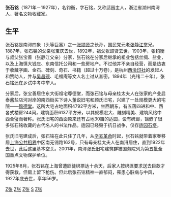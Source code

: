 '''张石铭'''（1871年－1927年），名钧衡，字石铭，又称适园主人，浙江省湖州南浔人，著名文物收藏家。

== 生平 ==
张石铭是南浔四象（头等巨富）之一[[张颂贤|张颂贤]]之长孙，国民党元老[[张静江|张静江]]堂兄。1887年，张石铭的父亲张宝庆去世，1892年，祖父张颂贤去世，1903年，张钧衡与叔父张宝善（张静江父亲）分家，张石铭在分家后继承的祖业包括丝绸、盐业，以及上海慎大钱庄、东南信托公司和一些房地产。不过他并不亲自经营，而是热衷于收藏字画、金石、碑刻、奇石、书籍（超过十万卷），是杭州[[西泠印社|西泠印社]]的发起人和赞助人，并与[[吴昌硕|吴昌硕]]、毛福庵等文人名士过从甚密。1894年（光绪二十年），张石铭还在乡试中考中举人。

分家后，张宝善居住东大街祖宅尊德堂，而张石铭与母亲桂太夫人在张家的产业启泰酱盐店河对岸的南西街买下诗人董说旧宅和顾氏旧宅，兴建了一处规模更大的宅院——[[南浔张氏旧宅建筑群|懿德堂]]。这所大宅占地面积4792平方米，坐西朝东，有五落四进和中、西各式楼房244间，建筑面积6137平方米，以其规模宏大、雕刻精美、建筑风格中西合璧而著称。张氏旧宅的西面原来还有占地30亩的适园，设有碑廊，镶嵌了很多张石铭收藏的古代名人的书法作品。适园已经毁于抗日战争，仅存[[适园石塔|适园石塔]]。

张氏旧宅建成后，张石铭在此只住了几年，从[[辛亥革命|辛亥革命]]时起，张石铭就带着家眷移居[[上海公共租界|上海公共租界]]中区南无锡路162号，只有母亲桂太夫人在南浔居住，直到1922年去世，此后这里基本空关。2001年，南浔张氏旧宅建筑群被国务院列为第五批全国重点文物保护单位。

1925年8月，张石铭在上海曾遭匪徒绑票达十余天，后家人按绑匪要求送去巨款才得获救，但肩上留下枪伤。但此后张石铭精神一直郁闷，罹患心脏病与中风，1927年底去世，享年56岁。

[[Category:1871年出生|Z张]]
[[Category:1927年逝世|Z张]]
[[Category:中国收藏家|Z张]]
[[Category:张姓|S]]
[[Category:湖州人|Z张]]
